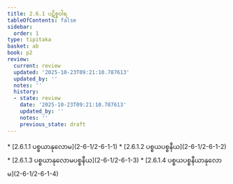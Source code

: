 ```yaml
---
title: 2.6.1 ပဋိစ္စဝါရ
tableOfContents: false
sidebar:
  order: 1
type: tipitaka
basket: ab
book: p2
review:
  current: review
  updated: '2025-10-23T09:21:10.787613'
  updated_by: ''
  notes: ''
  history:
  - state: review
    date: '2025-10-23T09:21:10.787613'
    updated_by: ''
    notes: ''
    previous_state: draft
---
```



<ReviewStatus review={frontmatter.review} showDetails={true} />

<HypothesisAnnotation frontmatter={frontmatter} />

<DynamicBreadcrumb />



<TableOfContents book="p2" section="2.6.1">
* [2.6.1.1 ပစ္စယာနုလောမ](2-6-1/2-6-1-1)
* [2.6.1.2 ပစ္စယပစ္စနီယ](2-6-1/2-6-1-2)
* [2.6.1.3 ပစ္စယာနုလောမပစ္စနီယ](2-6-1/2-6-1-3)
* [2.6.1.4 ပစ္စယပစ္စနီယာနုလောမ](2-6-1/2-6-1-4)
</TableOfContents>